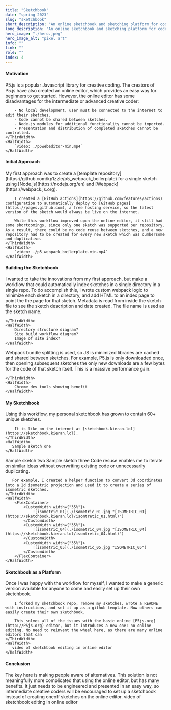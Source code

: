 ```yaml
---
title: "Sketchbook"
date: "spring 2023"
slug: "sketchbook"
short_description: "An online sketchbook and sketching platform for code-based sketching."
long_description: "An online sketchbook and sketching platform for code-based sketching."
hero_image: "./hero.jpeg"
hero_image_alt: "pixel art"
info: ""
link: ""
role: ""
index: 4
---
```



#### Motivation
<FlexContainer>
    <ThirdWidth>
        P5.js is a popular Javascript library for creative coding. The creators of P5.js have also created an online editor, which provides an easy way for beginners to get started. However, the online editor has some disadvantages for the intermediate or advanced creative coder:

        - No local development, user must be connected to the internet to edit their sketches.
        - Code cannot be shared between sketches.
        - Node.js modules for additional functionality cannot be imported.
        - Presentation and distribution of completed sketches cannot be controlled.
    </ThirdWidth>
    <HalfWidth>
        `video: ./p5webeditor-min.mp4`
    </HalfWidth>
</FlexContainer>

#### Initial Approach
<FlexContainer>
    <ThirdWidth>
        My first approach was to create a [template repository](https://github.com/kp1zzle/p5_webpack_boilerplate) for a single sketch using [Node.js](https://nodejs.org/en) and [Webpack](https://webpack.js.org).

        I created a [GitHub actions](https://github.com/features/actions) configuration to automatically deploy to [GitHub pages](https://pages.github.com), a free hosting service, so the latest version of the sketch would always be live on the internet.

        While this workflow improved upon the online editor, it still had some shortcomings, since only one sketch was supported per repository. As a result, there could be no code reuse between sketches, and a new repository had to be created for every new sketch which was cumbersome and duplicative.
    </ThirdWidth>
    <HalfWidth>
        `video: ./p5_webpack_boilerplate-min.mp4`
    </HalfWidth>
</FlexContainer>

#### Building the Sketchbook
<FlexContainer>
    <ThirdWidth>
        I wanted to take the innovations from my first approach, but make a workflow that could automatically index sketches in a single directory in a single repo.
        To do accomplish this, I wrote custom webpack logic to minimize each sketch in a directory, and add HTML to an index page to point the the page for that sketch. Metadata is read from inside the sketch file to see the sketch description and date created. The file name is used as the sketch name.


    </ThirdWidth>
    <HalfWidth>
        Directory structure diagram?
        Site build workflow diagram?
        Image of site index?
    </HalfWidth>
</FlexContainer>

<FlexContainer>
    <ThirdWidth>
        Webpack bundle splitting is used, so JS is minimized libraries are cached and shared between sketches. For example, P5.js is only downloaded once, then opening subsequent sketches the only new downloads are a few bytes for the code of that sketch itself. This is a massive performance gain.

    </ThirdWidth>
    <HalfWidth>
        Chrome dev tools showing benefit
    </HalfWidth>
</FlexContainer>

#### My Sketchbook
<FlexContainer>
    <ThirdWidth>
        Using this workflow, my personal sketchbook has grown to contain 60+ unique sketches.

        It is like on the internet at [sketchbook.kieran.lol](https://sketchbook.kieran.lol).
    </ThirdWidth>
    <HalfWidth>
       Sample sketch one
    </HalfWidth>
</FlexContainer>

<FlexContainer>
    <HalfWidth>
        Sample sketch two
    </HalfWidth>
    <HalfWidth>
        Sample sketch three
    </HalfWidth>
</FlexContainer>

<FlexContainer>
    <ThirdWidth>
        Code resuse enables me to iterate on similar ideas without overwriting existing code or unnecessarily duplicating.

       For example, I created a helper function to convert 3d coordinates into a 2d isometric projection and used it to create a series of isometric sketches.
    </ThirdWidth>
    <HalfWidth>
        <FlexContainer>
            <CustomWidth width={"35%"}>
                ![isometric_01](./isometric_01.jpg "[ISOMETRIC_01](https://sketchbook.kieran.lol/isomtretic_01.html)")
            </CustomWidth>
            <CustomWidth width={"35%"}>
                ![isometric_04](./isometric_04.jpg "[ISOMETRIC_04](https://sketchbook.kieran.lol/isomtretic_04.html)")
            </CustomWidth>
            <CustomWidth width={"35%"}>
                ![isometric_05](./isometric_05.jpg "ISOMETRIC_05")
            </CustomWidth>
        </FlexContainer>
    </HalfWidth>
</FlexContainer>

#### Sketchbook as a Platform
<FlexContainer>
    <ThirdWidth>
        Once I was happy with the workflow for myself, I wanted to make a generic version available for anyone to come and easily set up their own sketchbook.

        I forked my sketchbook repo, remove my sketches, wrote a README with instructions, and set it up as a github template. Now others can easily create their own sketchbook.

        This solves all of the issues with the basic online [P5js.org](http://P5js.org) editor, but it introduces a new one: no online editing. No need to reinvent the wheel here, as there are many online editors that can
    </ThirdWidth>
    <HalfWidth>
       video of sketchbook editing in online editor
    </HalfWidth>
</FlexContainer>

#### Conclusion
<FlexContainer>
    <ThirdWidth>
        The key here is making people aware of alternatives. This solution is not meaningfully more complicated that using the online editor, but has many benefits. It just needs to be engineered and presented in an easy way, so intermediate creative coders will be encouraged to set up a sketchbook instead of creating oneoff sketches on the online editor.
    </ThirdWidth>
    <HalfWidth>
       video of sketchbook editing in online editor
    </HalfWidth>
</FlexContainer>